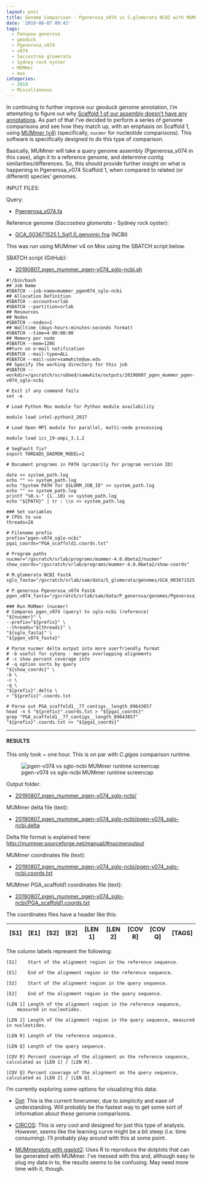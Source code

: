 ```yaml
---
layout: post
title: Genome Comparison - Pgenerosa_v074 vs S.glomerata NCBI with MUMmer on Mox
date: '2019-08-07 09:43'
tags:
  - Panopea generosa
  - geoduck
  - Pgenerosa_v074
  - v074
  - Saccostrea glomerata
  - Sydney rock oyster
  - MUMmer
  - mox
categories:
  - 2019
  - Miscellaneous
---
```

In continuing to further improve our geoduck genome annotation, I'm attempting to figure out why [Scaffold 1 of our assembly doesn't have any annotations](https://github.com/RobertsLab/resources/issues/721). As part of that I've decided to perform a series of genome comparisons and see how they match up, with an emphasis on Scaffold 1, using [MUMmer (v4)](https://github.com/mummer4/mummer) (specifically, `nucmer` for nucleotide comparisons). This software is specifically designed to do this type of comparison.

Basically, MUMmer will take a query genome assembly (Pgenerosa_v074 in this case), align it to a reference genome, and determine contig similarities/differences. So, this should provide further insight on what is happening in Pgenerosa_v074 Scaffold 1, when compared to related (or different) species' genomes.

INPUT FILES:

Query:

- [Pgenerosa_v074.fa](http://owl.fish.washington.edu/halfshell/genomic-databank/Pgenerosa_v074.fa)

Reference genome (_Saccostrea glomerata_ - Sydney rock oyster):

- [GCA_003671525.1_Sgl1.0_genomic.fna](ftp://ftp.ncbi.nlm.nih.gov/genomes/all/GCA/003/671/525/GCA_003671525.1_Sgl1.0/GCA_003671525.1_Sgl1.0_genomic.fna.gz) (NCBI)


This was run using MUMmer v4 on Mox using the SBATCH script below.

SBATCH script (GitHub):

- [20190807_pgen_mummer_pgen-v074_sglo-ncbi.sh](https://github.com/RobertsLab/sams-notebook/blob/master/sbatch_scripts/20190807_pgen_mummer_pgen-v074_sglo-ncbi.sh)

```shell
#!/bin/bash
## Job Name
#SBATCH --job-name=mummer_pgen074_sglo-ncbi
## Allocation Definition
#SBATCH --account=srlab
#SBATCH --partition=srlab
## Resources
## Nodes
#SBATCH --nodes=1
## Walltime (days-hours:minutes:seconds format)
#SBATCH --time=4-00:00:00
## Memory per node
#SBATCH --mem=120G
##turn on e-mail notification
#SBATCH --mail-type=ALL
#SBATCH --mail-user=samwhite@uw.edu
## Specify the working directory for this job
#SBATCH --workdir=/gscratch/scrubbed/samwhite/outputs/20190807_pgen_mummer_pgen-v074_sglo-ncbi

# Exit if any command fails
set -e

# Load Python Mox module for Python module availability

module load intel-python3_2017

# Load Open MPI module for parallel, multi-node processing

module load icc_19-ompi_3.1.2

# SegFault fix?
export THREADS_DAEMON_MODEL=1

# Document programs in PATH (primarily for program version ID)

date >> system_path.log
echo "" >> system_path.log
echo "System PATH for $SLURM_JOB_ID" >> system_path.log
echo "" >> system_path.log
printf "%0.s-" {1..10} >> system_path.log
echo "${PATH}" | tr : \\n >> system_path.log

### Set variables
# CPUs to use
threads=28

# Filename prefix
prefix="pgen-v074_sglo-ncbi"
pga1_coords="PGA_scaffold1.coords.txt"

# Program paths
nucmer="/gscratch/srlab/programs/mummer-4.0.0beta2/nucmer"
show_coords="/gscratch/srlab/programs/mummer-4.0.0beta2/show-coords"

# M.glomerata NCBI FastA
sglo_fasta="/gscratch/srlab/sam/data/S_glomerata/genomes/GCA_003671525.1_Sgl1.0_genomic.fna"

# P.generosa Pgenerosa_v074 FastA
pgen_v074_fasta="/gscratch/srlab/sam/data/P_generosa/genomes/Pgenerosa_v074.fa"

### Run MUMmer (nucmer)
# Compares pgen_v074 (query) to sglo-ncbi (reference)
"${nucmer}" \
--prefix="${prefix}" \
--threads="${threads}" \
"${sglo_fasta}" \
"${pgen_v074_fasta}"

# Parse nucmer delta output into more userfriendly format
# -b useful for syteny - merges overlapping alignments
# -c show percent coverage info
# -q option sorts by query
"${show_coords}" \
-b \
-c \
-q \
"${prefix}".delta \
> "${prefix}".coords.txt

# Parse out PGA_scaffold1__77_contigs__length_89643857
head -n 5 "${prefix}".coords.txt > "${pga1_coords}"
grep "PGA_scaffold1__77_contigs__length_89643857" "${prefix}".coords.txt >> "${pga1_coords}"
```

---

#### RESULTS

This only took ~ one hour. This is on par with _C.gigas_ comparison runtime.

![pgen-v074 vs sglo-ncbi MUMmer runtime screencap](https://github.com/RobertsLab/sams-notebook/blob/master/images/screencaps/20190807_mummer_pgen-074_sglo-ncbi_runtime.png?raw=true)

Output folder:

- [20190807_pgen_mummer_pgen-v074_sglo-ncbi/](https://gannet.fish.washington.edu/Atumefaciens/20190807_pgen_mummer_pgen-v074_sglo-ncbi)

MUMmer delta file (text):

- [20190807_pgen_mummer_pgen-v074_sglo-ncbi/pgen-v074_sglo-ncbi.delta](https://gannet.fish.washington.edu/Atumefaciens/20190807_pgen_mummer_pgen-v074_sglo-ncbi/pgen-v074_sglo-ncbi.delta)

Delta file format is explained here: [http://mummer.sourceforge.net/manual/#nucmeroutput](http://mummer.sourceforge.net/manual/#nucmeroutput)

MUMmer coordinates file (text):

- [20190807_pgen_mummer_pgen-v074_sglo-ncbi/pgen-v074_sglo-ncbi.coords.txt](https://gannet.fish.washington.edu/Atumefaciens/20190807_pgen_mummer_pgen-v074_sglo-ncbi/pgen-v074_sglo-ncbi.coords.txt)

MUMmer PGA_scaffold1 coordinates file (text):

- [20190807_pgen_mummer_pgen-v074_sglo-ncbi/PGA_scaffold1.coords.txt](https://gannet.fish.washington.edu/Atumefaciens/20190807_pgen_mummer_pgen-v074_sglo-ncbi/PGA_scaffold1.coords.txt)


The coordinates files have a header like this:

| [S1]  |   [E1] | [S2]  |   [E2] | [LEN 1] | [LEN 2] | [COV R] | [COV Q] | [TAGS] |
|-------|--------|-------|--------|---------|---------|---------|---------|--------|

The column labels represent the following:

```
[S1]    Start of the alignment region in the reference sequence.

[E1]    End of the alignment region in the reference sequence.

[S2]    Start of the alignment region in the query sequence.

[E2]    End of the alignment region in the query sequence.

[LEN 1] Length of the alignment region in the reference sequence,
    measured in nucleotides.

[LEN 2] Length of the alignment region in the query sequence, measured in nucleotides.

[LEN R] Length of the reference sequence.

[LEN Q] Length of the query sequence.

[COV R] Percent coverage of the alignment on the reference sequence, calculated as [LEN 1] / [LEN R].

[COV Q] Percent coverage of the alignment on the query sequence, calculated as [LEN 2] / [LEN Q].
```

I'm currently exploring some options for visualizing this data:

- [Dot](https://github.com/dnanexus/dot): This is the current forerunner, due to simplicity and ease of understanding. Will probably be the fastest way to get some sort of information about these genome comparisons.

- [CIRCOS](http://circos.ca/): This is _very_ cool and designed for just this type of analysis. However, seems like the learning curve might be a bit steep (i.e. time consuming). I'll probably play around with this at some point.

- [MUMmerplots with ggplot2](https://jmonlong.github.io/Hippocamplus/2017/09/19/mummerplots-with-ggplot2/): Uses R to reproduce the dotplots that can be generated with MUMmer. I've messed with this and, although easy to plug my data in to, the results seems to be confusing. May need more time with it, though.
